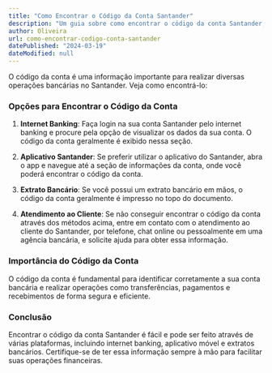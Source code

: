 ```yaml
---
title: "Como Encontrar o Código da Conta Santander"
description: "Um guia sobre como encontrar o código da conta Santander, necessário para diversas operações bancárias, incluindo transferências e pagamentos."
author: Oliveira
url: como-encontrar-codigo-conta-santander
datePublished: "2024-03-19"
dateModified: null
---
```


O código da conta é uma informação importante para realizar diversas operações bancárias no Santander. Veja como encontrá-lo:

### Opções para Encontrar o Código da Conta

1. **Internet Banking**: Faça login na sua conta Santander pelo internet banking e procure pela opção de visualizar os dados da sua conta. O código da conta geralmente é exibido nessa seção.

2. **Aplicativo Santander**: Se preferir utilizar o aplicativo do Santander, abra o app e navegue até a seção de informações da conta, onde você poderá encontrar o código da conta.

3. **Extrato Bancário**: Se você possui um extrato bancário em mãos, o código da conta geralmente é impresso no topo do documento.

4. **Atendimento ao Cliente**: Se não conseguir encontrar o código da conta através dos métodos acima, entre em contato com o atendimento ao cliente do Santander, por telefone, chat online ou pessoalmente em uma agência bancária, e solicite ajuda para obter essa informação.

### Importância do Código da Conta

O código da conta é fundamental para identificar corretamente a sua conta bancária e realizar operações como transferências, pagamentos e recebimentos de forma segura e eficiente.

### Conclusão

Encontrar o código da conta Santander é fácil e pode ser feito através de várias plataformas, incluindo internet banking, aplicativo móvel e extratos bancários. Certifique-se de ter essa informação sempre à mão para facilitar suas operações financeiras.
